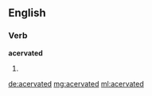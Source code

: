 ==English==

===Verb===
'''acervated'''

# {{en-past of|acervate}}

[[de:acervated]]
[[mg:acervated]]
[[ml:acervated]]